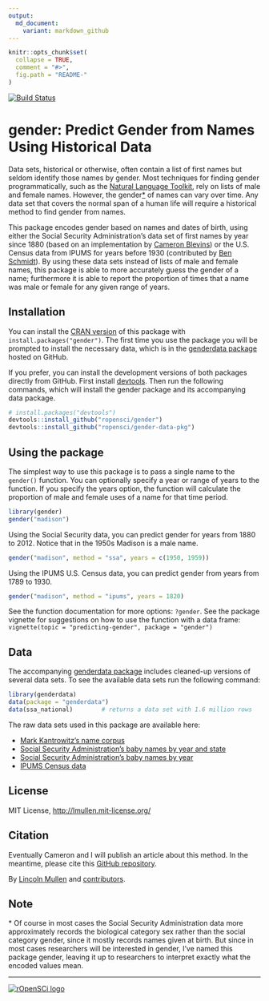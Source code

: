 ```yaml
---
output:
  md_document:
    variant: markdown_github
---
```


<!-- README.md is generated from README.Rmd. Please edit that file -->

```r
knitr::opts_chunk$set(
  collapse = TRUE,
  comment = "#>",
  fig.path = "README-"
)
```

[![Build Status](https://travis-ci.org/ropensci/gender.svg?branch=master)](https://travis-ci.org/ropensci/gender) 

# gender: Predict Gender from Names Using Historical Data

Data sets, historical or otherwise, often contain a list of first names but seldom identify those names by gender. Most techniques for finding gender programmatically, such as the [Natural Language Toolkit](http://www.nltk.org/), rely on lists of male and female names. However, the gender[\*](#gender-vs-sex) of names can vary over time. Any data set that covers the normal span of a human life will require a historical method to find gender from names.

This package encodes gender based on names and dates of birth, using either the Social Security Administration's data set of first names by year since 1880 (based on an implementation by [Cameron Blevins](http://www.cameronblevins.org/)) or the U.S. Census data from IPUMS for years before 1930 (contributed by [Ben Schmidt](http://benschmidt.org/)). By using these data sets instead of lists of male and female names, this package is able to more accurately guess the gender of a name; furthermore it is able to report the proportion of times that a name was male or female for any given range of years.

## Installation

You can install the [CRAN version](http://cran.r-project.org/web/packages/gender/index.html) of this package with `install.packages("gender")`. The first time you use the package you will be prompted to install the necessary data, which is in the [genderdata package](http://github.com/lmullen/gender-data-pkg) hosted on GitHub.

If you prefer, you can install the development versions of both packages directly from GitHub. First install [devtools](https://github.com/hadley/devtools). Then run the following commands, which will install the gender package and its accompanying data package.

```r
# install.packages("devtools")
devtools::install_github("ropensci/gender")
devtools::install_github("ropensci/gender-data-pkg")
```

## Using the package

The simplest way to use this package is to pass a single name to the `gender()` function. You can optionally specify a year or range of years to the function. If you specify the years option, the function will calculate the proportion of male and female uses of a name for that time period.

```r
library(gender)
gender("madison")
```

Using the Social Security data, you can predict gender for years from 1880 to 2012. Notice that in the 1950s Madison is a male name.

```r
gender("madison", method = "ssa", years = c(1950, 1959))
```

Using the IPUMS U.S. Census data, you can predict gender from years from 1789 to 1930.

```r
gender("madison", method = "ipums", years = 1820)
```

See the function documentation for more options: `?gender`. See the package vignette for suggestions on how to use the function with a data frame: `vignette(topic = "predicting-gender", package = "gender")`

## Data

The accompanying [genderdata package](http://github.com/ropensci/gender-data-pkg) includes cleaned-up versions of several data sets. To see the available data sets run the following command:

```r
library(genderdata)
data(package = "genderdata")
data(ssa_national)        # returns a data set with 1.6 million rows
```

The raw data sets used in this package are available here:

-   [Mark Kantrowitz's name corpus](http://www.cs.cmu.edu/afs/cs/project/ai-repository/ai/areas/nlp/corpora/names/0.html)
-   [Social Security Administration's baby names by year and state](http://catalog.data.gov/dataset/baby-names-from-social-security-card-applications-data-by-state-and-district-of-)
-   [Social Security Administration's baby names by year](http://catalog.data.gov/dataset/baby-names-from-social-security-card-applications-national-level-data)
-   [IPUMS Census data](https://usa.ipums.org/)

## License

MIT License, <http://lmullen.mit-license.org/>

## Citation

Eventually Cameron and I will publish an article about this method. In the meantime, please cite this [GitHub repository](https://github.com/ropensci/gender).

By [Lincoln Mullen](http://lincolnmullen.com) and [contributors](https://github.com/ropensci/gender/graphs/contributors).

## Note

<a name="gender-vs-sex"></a>\* Of course in most cases the Social Security Administration data more approximately records the biological category sex rather than the social category gender, since it mostly records names given at birth. But since in most cases researchers will be interested in gender, I've named this package gender, leaving it up to researchers to interpret exactly what the encoded values mean.

------------------------------------------------------------------------

[![rOpenSCi logo](http://ropensci.org/public_images/github_footer.png)](http://ropensci.org)
